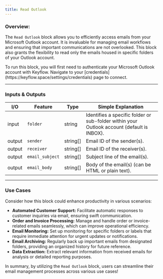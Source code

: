 ```yaml
---
title: Read Outlook
---
```


### **Overview:**

The `Read Outlook` block allows you to efficiently access emails from your Microsoft Outlook account. It is invaluable for managing email workflows and ensuring that important communications are not overlooked. This block also grants the flexibility to read only the emails housed in specific folders of your Outlook account.

<Note>
  To run this block, you will first need to authenticate your Microsoft Outlook
  account with Keyflow. Navigate to your
  [credentials](https://keyflow.space/settings/credentials) page to connect.
</Note>

---

### Inputs & Outputs

| I/O    | Feature         | Type     | Simple Explanation                                                                         |
| ------ | --------------- | -------- | ------------------------------------------------------------------------------------------ |
| input  | `folder`        | string   | Identifies a specific folder or sub-folder within your Outlook account (default is INBOX). |
| output | `sender`        | string[] | Email ID of the sender(s).                                                                 |
| output | `receiver`      | string[] | Email ID of the receiver(s).                                                               |
| output | `email_subject` | string[] | Subject line of the email(s).                                                              |
| output | `email_body`    | string[] | Body of the email(s) (can be HTML or plain text).                                          |

---

### Use Cases

Consider how this block could enhance productivity in various scenarios:

- **Automated Customer Support:** Facilitate automatic responses to customer inquiries via email, ensuring swift communication.
- **Order and Invoice Processing:** Manage and handle order or invoice-related emails seamlessly, which can improve operational efficiency.
- **Email Monitoring:** Set up monitoring for specific folders or labels that require immediate attention for urgent updates or notifications.
- **Email Archiving:** Regularly back up important emails from designated folders, providing an organized history for future reference.
- **Data Extraction:** Extract relevant information from received emails for analysis or detailed reporting purposes.

In summary, by utilizing the `Read Outlook` block, users can streamline their email management processes across various use cases!

